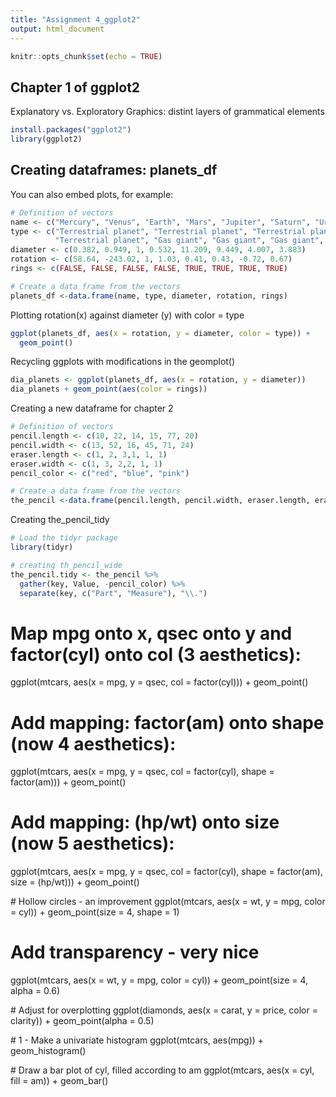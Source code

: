 ---
title: "Assignment 4_ggplot2"
output: html_document
---

```{r setup, include=FALSE}
knitr::opts_chunk$set(echo = TRUE)
```
## Chapter 1 of ggplot2

Explanatory vs. Exploratory
Graphics: distint layers of grammatical elements 
```{r cars}
install.packages("ggplot2")
library(ggplot2)

```

## Creating dataframes: planets_df

You can also embed plots, for example:

```{r pressure, echo=FALSE}
# Definition of vectors
name <- c("Mercury", "Venus", "Earth", "Mars", "Jupiter", "Saturn", "Uranus", "Neptune")
type <- c("Terrestrial planet", "Terrestrial planet", "Terrestrial planet", 
          "Terrestrial planet", "Gas giant", "Gas giant", "Gas giant", "Gas giant")
diameter <- c(0.382, 0.949, 1, 0.532, 11.209, 9.449, 4.007, 3.883)
rotation <- c(58.64, -243.02, 1, 1.03, 0.41, 0.43, -0.72, 0.67)
rings <- c(FALSE, FALSE, FALSE, FALSE, TRUE, TRUE, TRUE, TRUE)

# Create a data frame from the vectors
planets_df <-data.frame(name, type, diameter, rotation, rings)
```

Plotting rotation(x) against diameter (y)  with color = type  
```{r}
ggplot(planets_df, aes(x = rotation, y = diameter, color = type)) +
  geom_point()
```
Recycling ggplots with modifications in the geomplot()
```{r}
dia_planets <- ggplot(planets_df, aes(x = rotation, y = diameter))
dia_planets + geom_point(aes(color = rings))
```
Creating a new dataframe for chapter 2 
```{r}
# Definition of vectors
pencil.length <- c(10, 22, 14, 15, 77, 20)
pencil.width <- c(13, 52, 16, 45, 71, 24)
eraser.length <- c(1, 2, 3,1, 1, 1)
eraser.width <- c(1, 3, 2,2, 1, 1)
pencil_color <- c("red", "blue", "pink")

# Create a data frame from the vectors
the_pencil <-data.frame(pencil.length, pencil.width, eraser.length, eraser.width, pencil_color)
```
Creating the_pencil_tidy
```{r}
# Load the tidyr package
library(tidyr)

# creating th_pencil_wide
the_pencil.tidy <- the_pencil %>%
  gather(key, Value, -pencil_color) %>%
  separate(key, c("Part", "Measure"), "\\.")
```
# Map mpg onto x, qsec onto y and factor(cyl) onto col (3 aesthetics):
ggplot(mtcars, aes(x = mpg, y = qsec, col = factor(cyl))) +
  geom_point()

# Add mapping: factor(am) onto shape (now 4 aesthetics):
ggplot(mtcars, aes(x = mpg, y = qsec, col = factor(cyl), shape = factor(am))) +
  geom_point()

# Add mapping: (hp/wt) onto size (now 5 aesthetics):
ggplot(mtcars, aes(x = mpg, y = qsec, col = factor(cyl), shape = factor(am), size = (hp/wt))) +
  geom_point()
  
  
  
  
  
  # Hollow circles - an improvement
ggplot(mtcars, aes(x = wt, y = mpg, color = cyl)) +
  geom_point(size = 4, shape = 1)

# Add transparency - very nice
ggplot(mtcars, aes(x = wt, y = mpg, color = cyl)) +
  geom_point(size = 4, alpha = 0.6)
  
  
  
  # Adjust for overplotting
ggplot(diamonds, aes(x = carat, y = price, color = clarity)) +
  geom_point(alpha = 0.5)
  
  
  # 1 - Make a univariate histogram
ggplot(mtcars, aes(mpg)) +
  geom_histogram()
  
  # Draw a bar plot of cyl, filled according to am
ggplot(mtcars, aes(x = cyl, fill = am)) +
  geom_bar()